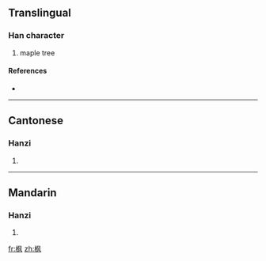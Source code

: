 {{also|楓}}
==Translingual==

===Han character===
{{Han char|rn=75|rad=木|as=04|sn=8|four=|canj=木竹弓大 (DHNK)}}

# maple tree

====References====
* {{Han ref|kx=0517.011|hdz=21173.130|uh=67AB|ud=26539}}

----

==Cantonese==

===Hanzi===
{{yue-hanzi|jyut=|y=fung1|tra=楓}}

# {{defn|Cantonese}}

----

==Mandarin==

===Hanzi===
{{cmn-hanzi|tra=楓|pin=[[fēng]] ([[feng1]]), [[sì]] ([[si4]]), [[tái]] ([[tai2]])|wg=feng<sup>1</sup>, ssu<sup>4</sup>, t'ai<sup>2</sup>}}

# {{defn|Mandarin}}

[[fr:枫]]
[[zh:枫]]